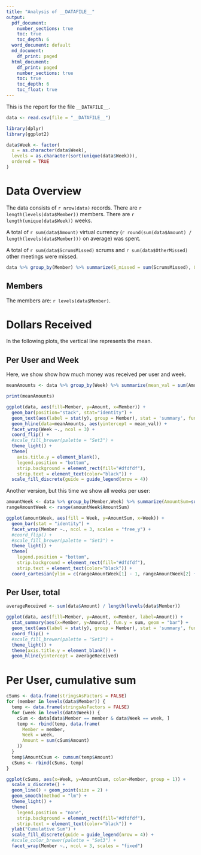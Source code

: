 ```yaml
---
title: "Analysis of __DATAFILE__"
output:
  pdf_document:
    number_sections: true
    toc: true
    toc_depth: 6
  word_document: default
  md_document:
    df_print: paged
  html_document:
    df_print: paged
    number_sections: true
    toc: true
    toc_depth: 6
    toc_float: true
---
```


This is the report for the file `__DATAFILE__`.

```r
data <- read.csv(file = "__DATAFILE__")
```
```r
library(dplyr)
library(ggplot2)

data$Week <- factor(
  x = as.character(data$Week),
  levels = as.character(sort(unique(data$Week))),
  ordered = TRUE
)
```


# Data Overview

The data consists of `r nrow(data)` records. There are `r length(levels(data$Member))` members. There are `r length(unique(data$Week))` weeks.

A total of `r sum(data$Amount)` virtual currency (`r round(sum(data$Amount) / length(levels(data$Member)))` on average) was spent.

A total of `r sum(data$ScrumsMissed)` scrums and `r sum(data$OtherMissed)` other meetings were missed.

```r
data %>% group_by(Member) %>% summarize(S_missed = sum(ScrumsMissed), O_missed = sum(OtherMissed))
```


## Members

The members are: `r levels(data$Member)`.


# Dollars Received
In the following plots, the vertical line represents the mean.

## Per User and Week

Here, we show show how much money was received per user and week.

```r
meanAmounts <- data %>% group_by(Week) %>% summarize(mean_val = sum(Amount) / length(levels(data$Member)))

print(meanAmounts)
```


```r
ggplot(data, aes(fill=Member, y=Amount, x=Member)) +
  geom_bar(position="stack", stat="identity") +
  geom_text(aes(label = stat(y), group = Member), stat = 'summary', fun.y = sum, hjust = 1.5) +
  geom_hline(data=meanAmounts, aes(yintercept = mean_val)) +
  facet_wrap(Week ~., ncol = 3) +
  coord_flip() +
  #scale_fill_brewer(palette = "Set3") +
  theme_light() +
  theme(
    axis.title.y = element_blank(),
    legend.position = "bottom",
    strip.background = element_rect(fill="#dfdfdf"),
    strip.text = element_text(color="black")) +
  scale_fill_discrete(guide = guide_legend(nrow = 4))
```

Another version, but this time we show all weeks per user:

```r
amountWeek <- data %>% group_by(Member,Week) %>% summarize(AmountSum=sum(Amount))
rangeAmountWeek <- range(amountWeek$AmountSum)

ggplot(amountWeek, aes(fill = Week, y=AmountSum, x=Week)) +
  geom_bar(stat = "identity") +
  facet_wrap(Member ~., ncol = 3, scales = "free_y") +
  #coord_flip() +
  #scale_fill_brewer(palette = "Set3") +
  theme_light() +
  theme(
    legend.position = "bottom",
    strip.background = element_rect(fill="#dfdfdf"),
    strip.text = element_text(color="black")) +
  coord_cartesian(ylim = c(rangeAmountWeek[1] - 1, rangeAmountWeek[2] + 1))

```



## Per User, total

```r
averageReceived <- sum(data$Amount) / length(levels(data$Member))

ggplot(data, aes(fill=Member, y=Amount, x=Member, label=Amount)) +
  stat_summary(aes(x=Member, y=Amount), fun.y = sum, geom = "bar") +
  geom_text(aes(label = stat(y), group = Member), stat = 'summary', fun.y = sum, hjust = 1.5) +
  coord_flip() +
  #scale_fill_brewer(palette = "Set3") +
  theme_light() +
  theme(axis.title.y = element_blank()) +
  geom_hline(yintercept = averageReceived)
```

\pagebreak

# Per User, cumulative sum

```r
cSums <- data.frame(stringsAsFactors = FALSE)
for (member in levels(data$Member)) {
  temp <- data.frame(stringsAsFactors = FALSE)
  for (week in levels(data$Week)) {
    cSum <- data[data$Member == member & data$Week == week, ]
    temp <- rbind(temp, data.frame(
      Member = member,
      Week = week,
      Amount = sum(cSum$Amount)
    ))
  }
  temp$AmountCsum <- cumsum(temp$Amount)
  cSums <- rbind(cSums, temp)
}

ggplot(cSums, aes(x=Week, y=AmountCsum, color=Member, group = 1)) +
  scale_x_discrete() +
  geom_line() + geom_point(size = 2) +
  geom_smooth(method = "lm") + 
  theme_light() +
  theme(
    legend.position = "none",
    strip.background = element_rect(fill="#dfdfdf"),
    strip.text = element_text(color="black")) +
  ylab("Cumulative Sum") +
  scale_fill_discrete(guide = guide_legend(nrow = 4)) +
  #scale_color_brewer(palette = "Set3") +
  facet_wrap(Member ~., ncol = 3, scales = "fixed")
```

